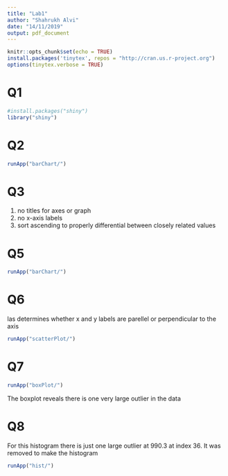 ---
title: "Lab1"
author: "Shahrukh Alvi"
date: "14/11/2019"
output: pdf_document
---

```{r setup, include=FALSE}
knitr::opts_chunk$set(echo = TRUE)
install.packages('tinytex', repos = "http://cran.us.r-project.org")
options(tinytex.verbose = TRUE)
```

# Q1

```{r}
#install.packages("shiny")
library("shiny")
```

# Q2

```{r}
runApp("barChart/")
```

# Q3

1) no titles for axes or graph
2) no x-axis labels
3) sort ascending to properly differential between closely related values

# Q5

```{r}
runApp("barChart/")
```

# Q6

las determines whether x and y labels are parellel or perpendicular to the axis

```{r}
runApp("scatterPlot/")
```

# Q7

```{r}
runApp("boxPlot/")
```
 
 The boxplot reveals there is one very large outlier in the data

# Q8

For this histogram there is just one large outlier at 990.3 at index 36. It was removed to make the histogram

```{r}
runApp("hist/")
```